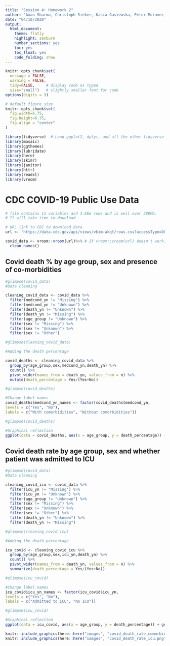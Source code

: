 ```yaml
---
title: "Session 4: Homework 2"
author: "Aman Sharma, Christoph Sieker, Kasia Gasiewska, Peter Moravec, Philippe Schrage, Satyam Gorry"
date: "04/10/2020"
output:
  html_document:
    theme: flatly
    highlight: zenburn
    number_sections: yes
    toc: yes
    toc_float: yes
    code_folding: show
---
```


```r
knitr::opts_chunk$set(
  message = FALSE, 
  warning = FALSE, 
  tidy=FALSE,     # display code as typed
  size="small")   # slightly smaller font for code
options(digits = 3)

# default figure size
knitr::opts_chunk$set(
  fig.width=6.75, 
  fig.height=6.75,
  fig.align = "center"
)
```


```r
library(tidyverse)  # Load ggplot2, dplyr, and all the other tidyverse packages
library(mosaic)
library(ggthemes)
library(lubridate)
library(here)
library(skimr)
library(janitor)
library(httr)
library(readxl)
library(vroom)
```

# CDC COVID-19 Public Use Data

```r
# file contains 11 variables and 3.66m rows and is well over 380Mb. 
# It will take time to download

# URL link to CDC to download data
url <- "https://data.cdc.gov/api/views/vbim-akqf/rows.csv?accessType=DOWNLOAD"

covid_data <- vroom::vroom(url)%>% # If vroom::vroom(url) doesn't work, use read_csv(url)
  clean_names()


```


## Covid death % by age group, sex and presence of co-morbidities

```r

#glimpse(covid_data)
#Data cleaning

cleaning_covid_data <- covid_data %>% 
  filter(medcond_yn != "Missing") %>% 
  filter(medcond_yn != "Unknown") %>% 
  filter(death_yn != "Unknown") %>% 
  filter(death_yn != "Missing") %>%
  filter(age_group != "Unknown") %>% 
  filter(sex != "Missing") %>% 
  filter(sex != "Unknown") %>% 
  filter(sex != "Other")

#glimpse(cleaning_covid_data)

#Adding the death percentage

covid_deaths <- cleaning_covid_data %>% 
  group_by(age_group,sex,medcond_yn,death_yn) %>% 
  count() %>% 
  pivot_wider(names_from = death_yn, values_from = n) %>%
  mutate(death_percentage = Yes/(Yes+No))

#glimpse(covid_deaths)

```

```r
#Change label names
covid_deaths$medcond_yn_names <- factor(covid_deaths$medcond_yn,
levels = c("Yes", "No"),
labels = c("With comorbidities", "Without comorbidities"))

#glimpse(covid_deaths)

#Graphical reflection
ggplot(data = covid_deaths, aes(x = age_group, y = death_percentage)) + geom_col(fill = "#6b7ca4", show.legend = FALSE) +  geom_text(aes(label = round(death_percentage*100, 1), hjust = 0.6)) + labs(title = "Covid death % by age group, sex and presence of co-morbidities", caption = "Source:CDC") + theme_bw() + theme(axis.title.x = element_blank(), axis.title.y = element_blank()) + scale_y_continuous(labels = scales::percent) + coord_flip() + facet_grid(medcond_yn_names ~ sex)


```

## Covid death rate by age group, sex and whether patient was admitted to ICU

```r

#glimpse(covid_data)
#Data cleaning

cleaning_covid_icu <- covid_data %>% 
  filter(icu_yn != "Missing") %>% 
  filter(icu_yn != "Unknown") %>%
  filter(age_group != "Unknown") %>% 
  filter(sex != "Missing") %>% 
  filter(sex != "Unknown") %>% 
  filter(sex != "Other") %>% 
  filter(death_yn != "Unknown") %>% 
  filter(death_yn != "Missing")

#glimpse(cleaning_covid_icu)

#Adding the death percentage

icu_covid <- cleaning_covid_icu %>% 
  group_by(age_group,sex,icu_yn,death_yn) %>% 
  count() %>% 
  pivot_wider(names_from = death_yn, values_from = n) %>% 
  summarize(death_percentage = Yes/(Yes+No))

#glimpse(icu_covid)
```

```r
#Change label names
icu_covid$icu_yn_names <- factor(icu_covid$icu_yn,
levels = c("Yes", "No"),
labels = c("Admitted to ICU", "No ICU"))

#glimpse(icu_covid)

#Graphical reflection
ggplot(data = icu_covid, aes(x = age_group, y = death_percentage)) + geom_col(fill = "#fe9481", show.legend = FALSE) + geom_text(aes(label = round(death_percentage*100, 1), hjust = 0.6)) + labs(title = "Covid death % by age group, sex and whether patient was admitted to ICU", caption = "Source:CDC") + theme_bw() + theme(axis.title.x = element_blank(), axis.title.y = element_blank()) + scale_y_continuous(labels = scales::percent) + coord_flip() + facet_grid(icu_yn_names ~ sex)
```

```r
knitr::include_graphics(here::here("images", "covid_death_rate_comorbidities.png"), error = FALSE)
knitr::include_graphics(here::here("images", "covid_death_rate_icu.png"), error = FALSE)
```

